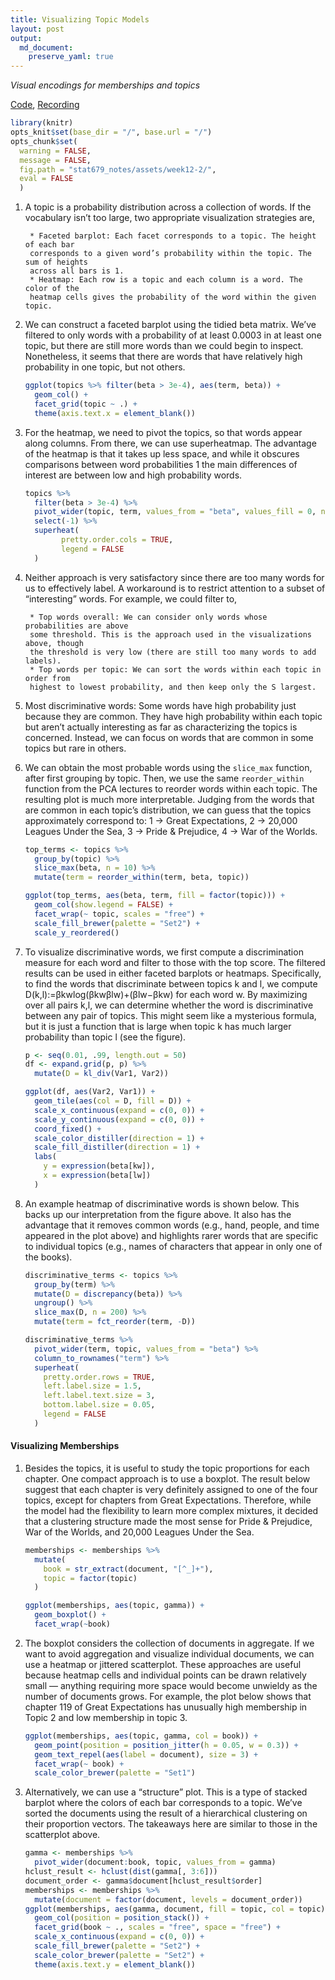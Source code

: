 ```yaml
---
title: Visualizing Topic Models
layout: post
output: 
  md_document:
    preserve_yaml: true
---
```


_Visual encodings for memberships and topics_

[Code](https://github.com/krisrs1128/stat679_code/tree/main/examples/week12/week12-1.Rmd), [Recording]()

```r
library(knitr)
opts_knit$set(base_dir = "/", base.url = "/")
opts_chunk$set(
  warning = FALSE, 
  message = FALSE,
  fig.path = "stat679_notes/assets/week12-2/",
  eval = FALSE
  )
```


1. A topic is a probability distribution across a collection of words. If the
vocabulary isn’t too large, two appropriate visualization strategies are,

		* Faceted barplot: Each facet corresponds to a topic. The height of each bar
		corresponds to a given word’s probability within the topic. The sum of heights
		across all bars is 1.
		* Heatmap: Each row is a topic and each column is a word. The color of the
		heatmap cells gives the probability of the word within the given topic.
		
1. We can construct a faceted barplot using the tidied beta matrix. We’ve
filtered to only words with a probability of at least 0.0003 in at least one
topic, but there are still more words than we could begin to inspect.
Nonetheless, it seems that there are words that have relatively high probability
in one topic, but not others.

    ```r
  	ggplot(topics %>% filter(beta > 3e-4), aes(term, beta)) +
  	  geom_col() +
  	  facet_grid(topic ~ .) +
  	  theme(axis.text.x = element_blank())
    ```
  
1. For the heatmap, we need to pivot the topics, so that words appear along
columns. From there, we can use superheatmap. The advantage of the heatmap is
that it takes up less space, and while it obscures comparisons between word
probabilities 1 the main differences of interest are between low and high
probability words.

    ```r
  	topics %>%
  	  filter(beta > 3e-4) %>%
  	  pivot_wider(topic, term, values_from = "beta", values_fill = 0, names_repair = "unique") %>%
  	  select(-1) %>%
  	  superheat(
    		pretty.order.cols = TRUE,
    		legend = FALSE
  	  )
    ```
	
1. Neither approach is very satisfactory since there are too many words for us
to effectively label. A workaround is to restrict attention to a subset of
“interesting” words. For example, we could filter to,

		* Top words overall: We can consider only words whose probabilities are above
		some threshold. This is the approach used in the visualizations above, though
		the threshold is very low (there are still too many words to add labels).
		* Top words per topic: We can sort the words within each topic in order from
		highest to lowest probability, and then keep only the S largest.
		
1. Most discriminative words: Some words have high probability just because they
are common. They have high probability within each topic but aren’t actually
interesting as far as characterizing the topics is concerned. Instead, we can
focus on words that are common in some topics but rare in others.

1. We can obtain the most probable words using the `slice_max` function, after
first grouping by topic. Then, we use the same `reorder_within` function from
the PCA lectures to reorder words within each topic. The resulting plot is much
more interpretable. Judging from the words that are common in each topic’s
distribution, we can guess that the topics approximately correspond to: 1 ->
Great Expectations, 2 -> 20,000 Leagues Under the Sea, 3 -> Pride & Prejudice, 4
-> War of the Worlds.

    ```r
  	top_terms <- topics %>%
  	  group_by(topic) %>%
  	  slice_max(beta, n = 10) %>%
  	  mutate(term = reorder_within(term, beta, topic))
  	
  	ggplot(top_terms, aes(beta, term, fill = factor(topic))) +
  	  geom_col(show.legend = FALSE) +
  	  facet_wrap(~ topic, scales = "free") +
  	  scale_fill_brewer(palette = "Set2") +
  	  scale_y_reordered()
    ```

1. To visualize discriminative words, we first compute a discrimination measure
for each word and filter to those with the top score. The filtered results can
be used in either faceted barplots or heatmaps. Specifically, to find the words
that discriminate between topics k and l, we compute
		D(k,l):=βkwlog(βkwβlw)+(βlw−βkw)
	for each word w. By maximizing over all pairs k,l, we can determine whether the
	word is discriminative between any pair of topics. This might seem like a
	mysterious formula, but it is just a function that is large when topic k has
	much larger probability than topic l (see the figure).
	
    ```r
  	p <- seq(0.01, .99, length.out = 50)
  	df <- expand.grid(p, p) %>%
  	  mutate(D = kl_div(Var1, Var2))
  	
  	ggplot(df, aes(Var2, Var1)) +
  	  geom_tile(aes(col = D, fill = D)) +
  	  scale_x_continuous(expand = c(0, 0)) +
  	  scale_y_continuous(expand = c(0, 0)) +
  	  coord_fixed() +
  	  scale_color_distiller(direction = 1) +
  	  scale_fill_distiller(direction = 1) +
  	  labs(
  	    y = expression(beta[kw]),
  	    x = expression(beta[lw])
  	  )
    ```
	
1. An example heatmap of discriminative words is shown below. This backs up our
interpretation from the figure above. It also has the advantage that it removes
common words (e.g., hand, people, and time appeared in the plot above) and
highlights rarer words that are specific to individual topics (e.g., names of
characters that appear in only one of the books).

    ```r
  	discriminative_terms <- topics %>%
  	  group_by(term) %>%
  	  mutate(D = discrepancy(beta)) %>%
  	  ungroup() %>%
  	  slice_max(D, n = 200) %>%
  	  mutate(term = fct_reorder(term, -D))
  	
  	discriminative_terms %>%
  	  pivot_wider(term, topic, values_from = "beta") %>%
  	  column_to_rownames("term") %>%
  	  superheat(
  	    pretty.order.rows = TRUE,
  	    left.label.size = 1.5,
  	    left.label.text.size = 3,
  	    bottom.label.size = 0.05,
  	    legend = FALSE
  	  )
    ```


#### Visualizing Memberships

1. Besides the topics, it is useful to study the topic proportions for each
chapter. One compact approach is to use a boxplot. The result below suggest that
each chapter is very definitely assigned to one of the four topics, except for
chapters from Great Expectations. Therefore, while the model had the flexibility
to learn more complex mixtures, it decided that a clustering structure made the
most sense for Pride & Prejudice, War of the Worlds, and 20,000 Leagues Under
the Sea.


    ```r
    memberships <- memberships %>%
      mutate(
        book = str_extract(document, "[^_]+"),
        topic = factor(topic)
      )
    
    ggplot(memberships, aes(topic, gamma)) +
      geom_boxplot() +
      facet_wrap(~book)
    ```
    
1. The boxplot considers the collection of documents in aggregate. If we want to
avoid aggregation and visualize individual documents, we can use a heatmap or
jittered scatterplot. These approaches are useful because heatmap cells and
individual points can be drawn relatively small — anything requiring more space
would become unwieldy as the number of documents grows. For example, the plot
below shows that chapter 119 of Great Expectations has unusually high membership
in Topic 2 and low membership in topic 3.

    ```r
    ggplot(memberships, aes(topic, gamma, col = book)) +
      geom_point(position = position_jitter(h = 0.05, w = 0.3)) +
      geom_text_repel(aes(label = document), size = 3) +
      facet_wrap(~ book) +
      scale_color_brewer(palette = "Set1")
    ```
  
1. Alternatively, we can use a “structure” plot. This is a type of stacked
barplot where the colors of each bar corresponds to a topic. We’ve sorted the
documents using the result of a hierarchical clustering on their proportion
vectors. The takeaways here are similar to those in the scatterplot above.
    
    ```r
    gamma <- memberships %>%
      pivot_wider(document:book, topic, values_from = gamma)
    hclust_result <- hclust(dist(gamma[, 3:6]))
    document_order <- gamma$document[hclust_result$order]
    memberships <- memberships %>%
      mutate(document = factor(document, levels = document_order))
    ggplot(memberships, aes(gamma, document, fill = topic, col = topic)) +
      geom_col(position = position_stack()) +
      facet_grid(book ~ ., scales = "free", space = "free") +
      scale_x_continuous(expand = c(0, 0)) +
      scale_fill_brewer(palette = "Set2") +
      scale_color_brewer(palette = "Set2") +
      theme(axis.text.y = element_blank())
    ```
  
  